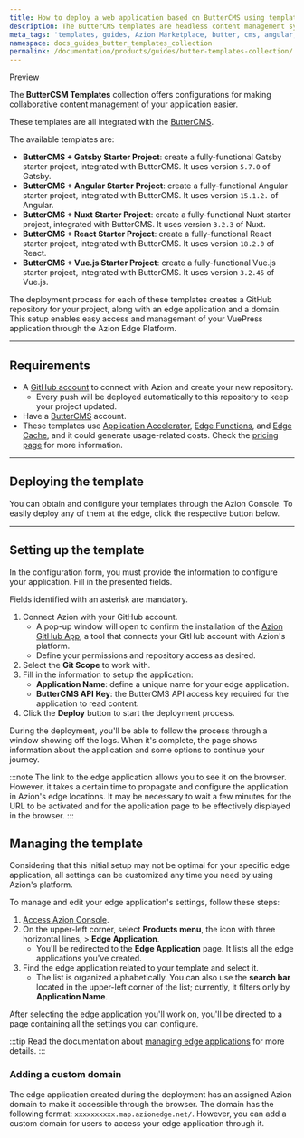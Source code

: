 ```yaml
---
title: How to deploy a web application based on ButterCMS using templates
description: The ButterCMS templates are headless content management systems to build and manage content-driven websites through APIs.
meta_tags: 'templates, guides, Azion Marketplace, butter, cms, angular, gatsby, nuxt, react, vue'
namespace: docs_guides_butter_templates_collection
permalink: /documentation/products/guides/butter-templates-collection/
---
```



<Tag severity="info" client:only="vue">
Preview
</Tag>

The **ButterCSM Templates** collection offers configurations for making collaborative content management of your application easier. 

These templates are all integrated with the [ButterCMS](https://buttercms.com/).

The available templates are:

- **ButterCMS + Gatsby Starter Project**: create a fully-functional Gatsby starter project, integrated with ButterCMS. It uses version `5.7.0` of Gatsby.
- **ButterCMS + Angular Starter Project**: create a fully-functional Angular starter project, integrated with ButterCMS. It uses version `15.1.2.` of Angular.
- **ButterCMS + Nuxt Starter Project**: create a fully-functional Nuxt starter project, integrated with ButterCMS. It uses version `3.2.3` of Nuxt.
- **ButterCMS + React Starter Project**: create a fully-functional React starter project, integrated with ButterCMS. It uses version `18.2.0` of React.
- **ButterCMS + Vue.js Starter Project**: create a fully-functional Vue.js starter project, integrated with ButterCMS. It uses version `3.2.45` of Vue.js.

The deployment process for each of these templates creates a GitHub repository for your project, along with an edge application and a domain. This setup enables easy access and management of your VuePress application through the Azion Edge Platform.

---

## Requirements

- A [GitHub account](https://github.com/signup) to connect with Azion and create your new repository.
  - Every push will be deployed automatically to this repository to keep your project updated.
- Have a [ButterCMS](https://buttercms.com/) account.
- These templates use [Application Accelerator](/en/documentation/products/build/edge-application/application-accelerator/), [Edge Functions](/en/documentation/products/build/edge-application/edge-functions/), and [Edge Cache](https://www.azion.com/en/documentation/products/build/edge-application/edge-cache/), and it could generate usage-related costs. Check the [pricing page](https://www.azion.com/en/pricing/) for more information.

---

## Deploying the template

You can obtain and configure your templates through the Azion Console. To easily deploy any of them at the edge, click the respective button below.

<LinkButton
   label="Deploy ButterCMS + Gatsby Starter Project"
   link="https://console.azion.com/create/buttercms/buttercms-gatsby-starter"
   icon="ai ai-azion"
   icon-pos="left"
/>
<LinkButton
   label="Deploy ButterCMS + Angular Starter Project"
   link="https://console.azion.com/create/buttercms/buttercms-angular-starter"
   icon="ai ai-azion"
   icon-pos="left"
/>
<LinkButton
   label="Deploy ButterCMS + Nuxt Starter Project/;."
   link="https://console.azion.com/create/buttercms/buttercms-nuxt-starter"
   icon="ai ai-azion"
   icon-pos="left"
/>
<LinkButton
   label="Deploy ButterCMS + React Starter Project"
   link="https://console.azion.com/create/buttercms/buttercms-react-starter"
   icon="ai ai-azion"
   icon-pos="left"
/>
<LinkButton
   label="Deploy ButterCMS + Vue.js Starter Project"
   link="https://console.azion.com/create/buttercms/buttercms-vue-starter"
   icon="ai ai-azion"
   icon-pos="left"
/>

---

## Setting up the template

In the configuration form, you must provide the information to configure your application. Fill in the presented fields.

Fields identified with an asterisk are mandatory.

1. Connect Azion with your GitHub account.
   - A pop-up window will open to confirm the installation of the [Azion GitHub App](https://www.azion.com/en/documentation/products/guides/azion-github-app/), a tool that connects your GitHub account with Azion's platform.
   - Define your permissions and repository access as desired.
2. Select the **Git Scope** to work with.
3. Fill in the information to setup the application:
   - **Application Name**: define a unique name for your edge application.
   - **ButterCMS API Key**: the ButterCMS API access key required for the application to read content.
4. Click the **Deploy** button to start the deployment process.

During the deployment, you'll be able to follow the process through a window showing off the logs. When it's complete, the page shows information about the application and some options to continue your journey.

:::note
The link to the edge application allows you to see it on the browser. However, it takes a certain time to propagate and configure the application in Azion's edge locations. It may be necessary to wait a few minutes for the URL to be activated and for the application page to be effectively displayed in the browser.
:::

## Managing the template

Considering that this initial setup may not be optimal for your specific edge application, all settings can be customized any time you need by using Azion's platform.

To manage and edit your edge application's settings, follow these steps:

1. [Access Azion Console](https://console.azion.com).
2. On the upper-left corner, select **Products menu**, the icon with three horizontal lines, > **Edge Application**.
   - You'll be redirected to the **Edge Application** page. It lists all the edge applications you've created.
3. Find the edge application related to your template and select it.
   - The list is organized alphabetically. You can also use the **search bar** located in the upper-left corner of the list; currently, it filters only by **Application Name**.

After selecting the edge application you'll work on, you'll be directed to a page containing all the settings you can configure.

:::tip
Read the documentation about [managing edge applications](/en/documentation/products/build/edge-application/first-steps/) for more details.
:::

### Adding a custom domain

The edge application created during the deployment has an assigned Azion domain to make it accessible through the browser. The domain has the following format: `xxxxxxxxxx.map.azionedge.net/`. However, you can add a custom domain for users to access your edge application through it.


<LinkButton link="/en/documentation/products/guides/configure-a-domain/" label="Go to Configuring a Domain Guide" severity="secondary" />
